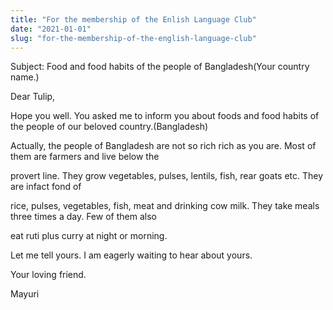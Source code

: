 ```yaml
---
title: "For the membership of the Enlish Language Club"
date: "2021-01-01"
slug: "for-the-membership-of-the-english-language-club"
---
```



Subject: Food and food habits of the people of Bangladesh(Your country name.)

Dear Tulip,

Hope you well. You asked me to inform you about foods and food habits of the people of our beloved country.(Bangladesh)

Actually, the people of Bangladesh are not so rich rich as you are. Most of them are farmers and live below the 

provert line. They grow vegetables, pulses, lentils, fish, rear goats etc. They are infact fond of 

rice, pulses, vegetables, fish, meat and drinking cow milk. They take meals three times a day. Few of them also 

eat ruti plus curry at night or morning.

Let me tell yours. I am eagerly waiting to hear about yours.

Your loving friend. 

Mayuri